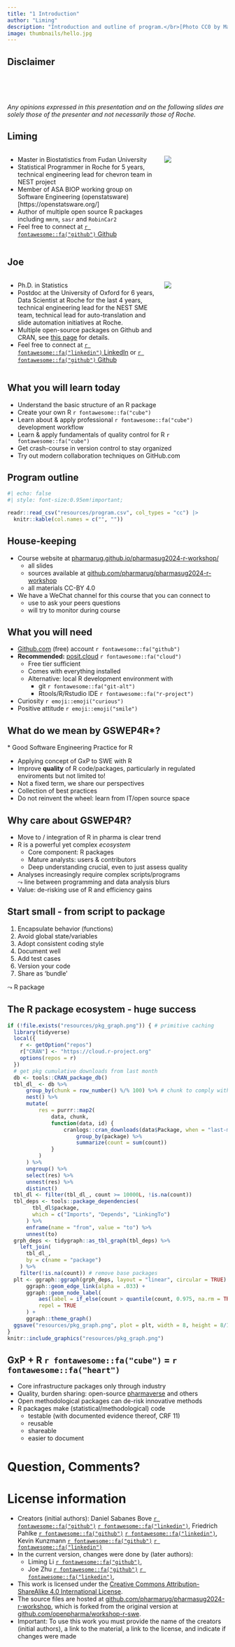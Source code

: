 ```yaml
---
title: "1 Introduction"
author: "Liming"
description: "Introduction and outline of program.</br>[Photo CC0 by Mabel Amber on pexels.com]{.copyright}"
image: thumbnails/hello.jpg
---
```


## Disclaimer

</br></br></br>

*Any opinions expressed in this presentation and on the following slides are solely those of the presenter and not necessarily those of Roche.*


## Liming

::: columns
::: {.column width="70%"}
-   Master in Biostatistics from Fudan University
-   Statistical Programmer in Roche for 5 years, technical engineering lead for chevron team in NEST project
-   Member of ASA BIOP working group on Software Engineering (openstatsware)[https://openstatsware.org/]
-   Author of multiple open source R packages including `mmrm`, `sasr` and `RobinCar2`
-   Feel free to connect at [`r fontawesome::fa("github")` Github](https://github.com/clarkliming "Liming GitHub")
:::

::: {.column width="30%"}
![](resources/liming.jpg)
:::
:::

## Joe

::: columns
::: {.column width="70%"}
-   Ph.D. in Statistics
-   Postdoc at the University of Oxford for 6 years, Data Scientist at Roche for the last 4 years, technical engineering lead for the NEST SME team, technical lead for auto-translation and slide automation initiatives at Roche.
-   Multiple open-source packages on Github and CRAN, see [this page](https://shajoezhu.github.io/software/) for details.
-   Feel free to connect at [`r fontawesome::fa("linkedin")` LinkedIn](http://www.linkedin.com/in/joe-zhu-464b5818 "Joe Zhu at LinkedIn") or [`r fontawesome::fa("github")` Github](https://github.com/shajoezhu "Joe Zhu at GitHub")
:::

::: {.column width="30%"}
![](resources/joezhu.jpg)
:::
:::


## What you will learn today

-   Understand the basic structure of an R package
-   Create your own R `r fontawesome::fa("cube")`
-   Learn about & apply professional `r fontawesome::fa("cube")` development workflow
-   Learn & apply fundamentals of quality control for R `r fontawesome::fa("cube")`
-   Get crash-course in version control to stay organized
-   Try out modern collaboration techniques on GitHub.com

## Program outline

```r
#| echo: false
#| style: font-size:0.95em!important;

readr::read_csv("resources/program.csv", col_types = "cc") |>
  knitr::kable(col.names = c("", ""))
```

## House-keeping

-   Course website at [pharmarug.github.io/pharmasug2024-r-workshop/](https://pharmarug.github.io/pharmasug2024-r-workshop/)
    -   all slides
    -   sources available at [github.com/pharmarug/pharmasug2024-r-workshop](https://github.com/pharmarug/pharmasug2024-r-workshop)
    -   all materials CC-BY 4.0
-   We have a WeChat channel for this course that you can connect to
    -   use to ask your peers questions
    -   will try to monitor during course


## What you will need

-   [Github.com](https://github.com/) (free) account `r fontawesome::fa("github")`
-   **Recommended:** [posit.cloud](https://posit.cloud/plans/free) `r fontawesome::fa("cloud")`
    -   Free tier sufficient
    -   Comes with everything installed
    -   Alternative: local R development environment with
        -   git `r fontawesome::fa("git-alt")`
        -   Rtools/R/Rstudio IDE `r fontawesome::fa("r-project")`
-   Curiosity `r emoji::emoji("curious")`
-   Positive attitude `r emoji::emoji("smile")`


## What do we mean by GSWEP4R\*?

::: aside
\* Good Software Engineering Practice for R
:::

-   Applying concept of GxP to SWE with R
-   Improve **quality** of R code/packages, particularly in regulated enviroments but not limited to!
-   Not a fixed term, we share our perspectives
-   Collection of best practices
-   Do not reinvent the wheel: learn from IT/open source space

## Why care about GSWEP4R?

-   Move to / integration of R in pharma is clear trend
-   R is a powerful yet complex *ecosystem*
    -   Core component: R packages
    -   Mature analysts: users & contributors
    -   Deep understanding crucial, even to just assess quality
-   Analyses increasingly require complex scripts/programs </br> $\leadsto$ line between programming and data analysis blurs
-   Value: de-risking use of R and efficiency gains

## Start small - from script to package

1.  Encapsulate behavior (functions)
2.  Avoid global state/variables
3.  Adopt consistent coding style
4.  Document well
5.  Add test cases
6.  Version your code
7.  Share as 'bundle'

$\leadsto$ R package

## The R package ecosystem - huge success

```r
if (!file.exists("resources/pkg_graph.png")) { # primitive caching
  library(tidyverse)
  local({
    r <- getOption("repos")
    r["CRAN"] <- "https://cloud.r-project.org"
    options(repos = r)
  })
  # get pkg cumulative downloads from last month
  db <- tools::CRAN_package_db()
  tbl_dl_ <- db %>%
      group_by(chunk = row_number() %/% 100) %>% # chunk to comply with API limit
      nest() %>%
      mutate(
          res = purrr::map2(
              data, chunk,
              function(data, id) {
                  cranlogs::cran_downloads(data$Package, when = "last-month") %>%
                      group_by(package) %>%
                      summarize(count = sum(count))
              }
          )
      ) %>%
      ungroup() %>%
      select(res) %>%
      unnest(res) %>%
      distinct()
  tbl_dl <- filter(tbl_dl_, count >= 10000L, !is.na(count))
  tbl_deps <- tools::package_dependencies(
        tbl_dl$package,
        which = c("Imports", "Depends", "LinkingTo")
      ) %>%
      enframe(name = "from", value = "to") %>%
      unnest(to)
  grph_deps <- tidygraph::as_tbl_graph(tbl_deps) %>%
    left_join(
      tbl_dl_,
      by = c(name = "package")
    ) %>%
    filter(!is.na(count)) # remove base packages
  plt <- ggraph::ggraph(grph_deps, layout = "linear", circular = TRUE) +
      ggraph::geom_edge_link(alpha = .033) +
      ggraph::geom_node_label(
          aes(label = if_else(count > quantile(count, 0.975, na.rm = TRUE), name, NA_character_)),
          repel = TRUE
      ) +
      ggraph::theme_graph()
  ggsave("resources/pkg_graph.png", plot = plt, width = 8, height = 8/1.61, dpi = 300)
}
knitr::include_graphics("resources/pkg_graph.png")
```

##  {background-iframe="https://pharmaverse.org/" background-interactive="true"}

## GxP + R `r fontawesome::fa("cube")` = `r fontawesome::fa("heart")`

-   Core infrastructure packages only through industry
-   Quality, burden sharing: open-source [pharmaverse](https://pharmaverse.org/) and others
-   Open methodological packages can de-risk innovative methods
-   R packages make (statistical/methodological) code
    -   testable (with documented evidence thereof, CRF 11)
    -   reusable
    -   shareable
    -   easier to document

# Question, Comments?

# License information

- Creators (initial authors): 
  Daniel Sabanes Bove [`r fontawesome::fa("github")`](https://github.com/danielinteractive/) [`r fontawesome::fa("linkedin")`](https://www.linkedin.com/in/danielsabanesbove/),
  Friedrich Pahlke [`r fontawesome::fa("github")`](https://github.com/fpahlke/) [`r fontawesome::fa("linkedin")`](https://www.linkedin.com/in/pahlke/),
  Kevin Kunzmann [`r fontawesome::fa("github")`](https://github.com/kkmann/) [`r fontawesome::fa("linkedin")`](https://www.linkedin.com/in/kevin-kunzmann-6486a11bb/)
- In the current version, changes were done by (later authors):
  * Liming Li [`r fontawesome::fa("github")`](https://github.com/clarkliming),
  * Joe Zhu [`r fontawesome::fa("github")`](https://github.com/shajoezhu) [`r fontawesome::fa("linkedin")`](http://www.linkedin.com/in/joe-zhu-464b5818),
- This work is licensed under the [Creative Commons Attribution-ShareAlike 4.0 International License](http://creativecommons.org/licenses/by-sa/4.0/).
- The source files are hosted at [github.com/pharmarug/pharmasug2024-r-workshop]( https://github.com/pharmarug/pharmasug2024-r-workshop), which is forked from the original version at [github.com/openpharma/workshop-r-swe](https://github.com/openpharma/workshop-r-swe).
- Important: To use this work you must provide the name of the creators (initial authors), a link to the material, a link to the license, and indicate if changes were made
